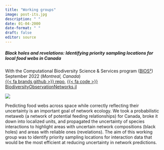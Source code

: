 ```yaml
---
title: "Working groups"
image: post-its.jpg
description: " " 
date: 01-04-2000
date-format: " "
draft: false
editor: source
---
```


##### Black holes and revelations: Identifying priority sampling locations for local food webs in Canada
With the Computational Biodiversity Science & Services program ([BIOS²](https://bios2.usherbrooke.ca/))\
September 2022 (*Montreal, Canada*)\
[{{< fa brands github >}} repo](https://github.com/PoisotLab/BlackHolesAndRevelations),
[{{< fa code >}} BiodiversityObservationNetworks.jl](https://github.com/EcoJulia/BiodiversityObservationNetworks.jl)\

![](blackholes.jpg)

Predicting food webs across space while correctly reflecting their uncertainty is an important goal of network ecology. We took a probabilistic metaweb (a network of potential feeding relationships) for Canada, broke it down into localized units, and propagated the uncertainty of species interactions to highlight areas with uncertain network compositions (black holes) and areas with reliable ones (revelations). The aim of this working group was to identify priority sampling locations for interaction data that would be the most efficient at reducing uncertainty in network predictions. 